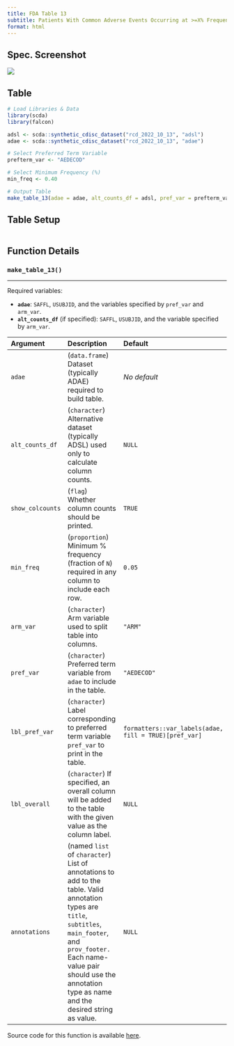 ```yaml
---
title: FDA Table 13
subtitle: Patients With Common Adverse Events Occurring at >=X% Frequency, Safety Population, Pooled Analyses
format: html
---
```


::: panel-tabset
## Spec. Screenshot

![](../assets/images/screenshots/table_13.png){fig-align="center"}

## Table

```r
# Load Libraries & Data
library(scda)
library(falcon)

adsl <- scda::synthetic_cdisc_dataset("rcd_2022_10_13", "adsl")
adae <- scda::synthetic_cdisc_dataset("rcd_2022_10_13", "adae")

# Select Preferred Term Variable
prefterm_var <- "AEDECOD"

# Select Minimum Frequency (%)
min_freq <- 0.40

# Output Table
make_table_13(adae = adae, alt_counts_df = adsl, pref_var = prefterm_var, min_freq = min_freq)
```

## Table Setup

```r
```

## Function Details

### `make_table_13()`

------------------------------------------------------------------------

Required variables:

-   **`adae`**: `SAFFL`, `USUBJID`, and the variables specified by `pref_var` and `arm_var`.
-   **`alt_counts_df`** (if specified): `SAFFL`, `USUBJID`, and the variable specified by `arm_var`.

| Argument         | Description                                                                                                                                                                                                                                            | Default                                               |
|:---------------|:--------------------------------------|:---------------|
| `adae`           | (`data.frame`) Dataset (typically ADAE) required to build table.                                                                                                                                                                                       | *No default*                                          |
| `alt_counts_df`  | (`character`) Alternative dataset (typically ADSL) used only to calculate column counts.                                                                                                                                                               | `NULL`                                                |
| `show_colcounts` | (`flag`) Whether column counts should be printed.                                                                                                                                                                                                      | `TRUE`                                                |
| `min_freq`       | (`proportion`) Minimum % frequency (fraction of `N`) required in any column to include each row.                                                                                                                                                       | `0.05`                                                |
| `arm_var`        | (`character`) Arm variable used to split table into columns.                                                                                                                                                                                           | `"ARM"`                                               |
| `pref_var`       | (`character`) Preferred term variable from `adae` to include in the table.                                                                                                                                                                             | `"AEDECOD"`                                           |
| `lbl_pref_var`   | (`character`) Label corresponding to preferred term variable `pref_var` to print in the table.                                                                                                                                                         | `formatters::var_labels(adae, fill = TRUE)[pref_var]` |
| `lbl_overall`    | (`character`) If specified, an overall column will be added to the table with the given value as the column label.                                                                                                                                     | `NULL`                                                |
| `annotations`    | (named `list` of `character`) List of annotations to add to the table. Valid annotation types are `title`, `subtitles`, `main_footer`, and `prov_footer.` Each name-value pair should use the annotation type as name and the desired string as value. | `NULL`                                                |

Source code for this function is available [here](https://github.com/pharmaverse/falcon/blob/main/R/fda-table_13.R).
:::

